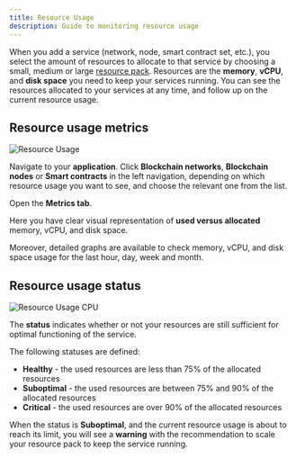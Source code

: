 ```yaml
---
title: Resource Usage
description: Guide to monitoring resource usage
---
```




When you add a service (network, node, smart contract set, etc.), you select the amount of resources to allocate to that service by choosing a small, medium or large [resource pack](/docs/launch-platform/managed-cloud-deployment/deployment-plans). Resources are the **memory**, **vCPU**, and **disk space** you need to keep your services running. You can see the resources allocated to your services at any time, and follow up on the current resource usage.

## Resource usage metrics

![Resource Usage](../../img/using-the-platform/resource-usage.png)

Navigate to your **application**. Click **Blockchain networks**, **Blockchain nodes** or **Smart contracts** in the left navigation, depending on which resource usage you want to see, and choose the relevant one from the list.

Open the **Metrics tab**.

Here you have clear visual representation of **used versus allocated** memory, vCPU, and disk space.

Moreover, detailed graphs are available to check memory, vCPU, and disk space usage for the last hour, day, week and month.

## Resource usage status

![Resource Usage CPU](../../img/using-the-platform/resource-usage-cpu.png)

The **status** indicates whether or not your resources are still sufficient for optimal functioning of the service.

The following statuses are defined:

- **Healthy** - the used resources are less than 75% of the allocated resources
- **Suboptimal** - the used resources are between 75% and 90% of the allocated resources
- **Critical** - the used resources are over 90% of the allocated resources

When the status is **Suboptimal**, and the current resource usage is about to reach its limit, you will see a **warning** with the recommendation to scale your resource pack to keep the service running. 